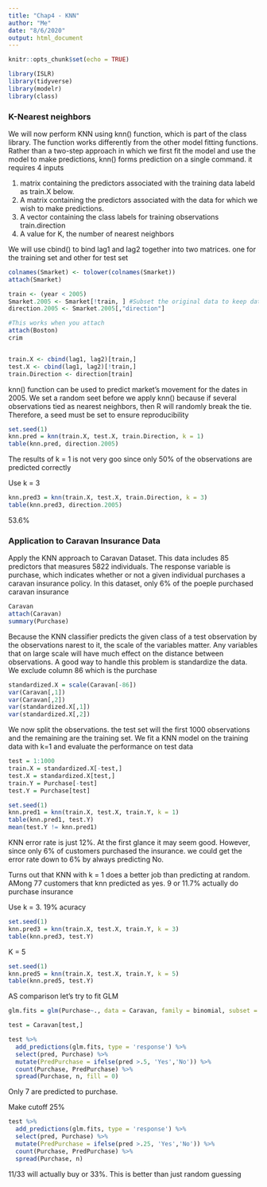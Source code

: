 ```yaml
---
title: "Chap4 - KNN"
author: "Me"
date: "8/6/2020"
output: html_document
---
```


```r
knitr::opts_chunk$set(echo = TRUE)
```


```r
library(ISLR)
library(tidyverse)
library(modelr)
library(class)
```

### K-Nearest neighbors

We will now perform KNN using knn() function, which is part of the class library. The function works differently from the other model fitting functions. Rather than a two-step approach in which we first fit the model and use the model to make predictions, knn() forms prediction on a single command. it requires 4 inputs

1. matrix containing the predictors associated with the training data labeld as train.X below.
2. A matrix containing the predictors associated with the data for which we wish to make predictions.
3. A vector containing the class labels for training observations train.direction
4. A value for K, the number of nearest neighbors

We will use cbind() to bind lag1 and lag2 together into two matrices. one for the training set and other for test set
```r
colnames(Smarket) <- tolower(colnames(Smarket)) 
attach(Smarket)

train <- (year < 2005)
Smarket.2005 <- Smarket[!train, ] #Subset the original data to keep data with train == 0
direction.2005 <- Smarket.2005[,"direction"]

#This works when you attach
attach(Boston)
crim


train.X <- cbind(lag1, lag2)[train,]
test.X <- cbind(lag1, lag2)[!train,]
train.Direction <- direction[train]
```

knn() function can be used to predict market's movement for the dates in 2005. We set a random seet before we apply knn() because if several observations tied as nearest neighbors, then R will randomly break the tie. Therefore, a seed must be set to ensure reproducibility

```r
set.seed(1)
knn.pred = knn(train.X, test.X, train.Direction, k = 1)
table(knn.pred, direction.2005)
```
The results of k = 1 is not very goo since only 50% of the observations are predicted correctly

Use k = 3
```r
knn.pred3 = knn(train.X, test.X, train.Direction, k = 3)
table(knn.pred3, direction.2005)
```
53.6%


### Application to Caravan Insurance Data


Apply the KNN approach to Caravan Dataset. This data includes 85 predictors that measures 5822 individuals. The response variable is purchase, which indicates whether or not a given individual purchases a caravan insurance policy. In this dataset, only 6% of the poeple purchased caravan insurance

```r
Caravan
attach(Caravan)
summary(Purchase)
```

Because the KNN classifier predicts the given class of a test observation by the observations narest to it, the scale of the variables matter. Any variables that on large scale will have much effect on the distance between observations. A good way to handle this problem is standardize the data. We exclude column 86 which is the purchase

```r
standardized.X = scale(Caravan[-86])
var(Caravan[,1])
var(Caravan[,2])
var(standardized.X[,1])
var(standardized.X[,2])
```

We now split the observations. the test set will the first 1000 observations and the remaining are the training set. We fit a KNN model on the training data with k=1 and evaluate the performance on test data

```r
test = 1:1000
train.X = standardized.X[-test,]
test.X = standardized.X[test,]
train.Y = Purchase[-test]
test.Y = Purchase[test]

set.seed(1)
knn.pred1 = knn(train.X, test.X, train.Y, k = 1)
table(knn.pred1, test.Y)
mean(test.Y != knn.pred1)
```
KNN error rate is just 12%. At the first glance it may seem good. However, since only 6% of customers purchased the insurance. we could get the error rate down to 6% by always predicting No. 

Turns out that KNN with k = 1 does a better job than predicting at random. AMong 77 customers that knn predicted as yes. 9 or 11.7% actually do purchase insurance

Use k = 3. 19% acuracy

```r
set.seed(1)
knn.pred3 = knn(train.X, test.X, train.Y, k = 3)
table(knn.pred3, test.Y)
```
K = 5
```r
set.seed(1)
knn.pred5 = knn(train.X, test.X, train.Y, k = 5)
table(knn.pred5, test.Y)
```

AS comparison let's try to fit GLM

```r
glm.fits = glm(Purchase~., data = Caravan, family = binomial, subset = -test)

test = Caravan[test,]

test %>%
  add_predictions(glm.fits, type = 'response') %>%
  select(pred, Purchase) %>%
  mutate(PredPurchase = ifelse(pred >.5, 'Yes','No')) %>%
  count(Purchase, PredPurchase) %>%
  spread(Purchase, n, fill = 0)
```
Only 7 are predicted to purchase.

Make cutoff 25%

```r
test %>%
  add_predictions(glm.fits, type = 'response') %>%
  select(pred, Purchase) %>%
  mutate(PredPurchase = ifelse(pred >.25, 'Yes','No')) %>%
  count(Purchase, PredPurchase) %>%
  spread(Purchase, n)
```

11/33 will actually buy or 33%. This is better than just random guessing











